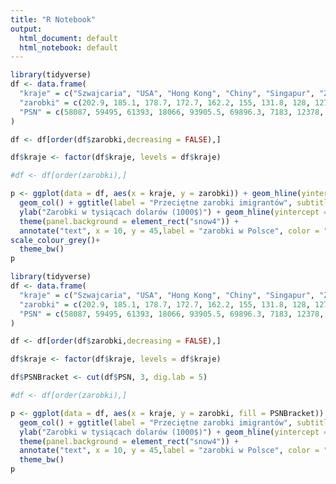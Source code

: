 ```yaml
---
title: "R Notebook"
output:
  html_document: default
  html_notebook: default
---
```



```r
library(tidyverse)
df <- data.frame(
  "kraje" = c("Szwajcaria", "USA", "Hong Kong", "Chiny", "Singapur", "ZEA", "Indie", "Indonezja", "Japonia", "Australia"),
  "zarobki" = c(202.9, 185.1, 178.7, 172.7, 162.2, 155, 131.8, 128, 127.4, 125.8),
  "PSN" = c(58087, 59495, 61393, 18066, 93905.5, 69896.3, 7183, 12378, 44426, 50334)
)

df <- df[order(df$zarobki,decreasing = FALSE),]

df$kraje <- factor(df$kraje, levels = df$kraje)

#df <- df[order(zarobki),]

p <- ggplot(data = df, aes(x = kraje, y = zarobki)) + geom_hline(yintercept = seq(50,200,by=50)) + 
  geom_col() + ggtitle(label = "Przeciętne zarobki imigrantów", subtitle = "top 10 krajów") + coord_flip() + 
  ylab("Zarobki w tysiącach dolarów (1000$)") + geom_hline(yintercept = 13.5, color = "white") + 
  theme(panel.background = element_rect("snow4")) + 
  annotate("text", x = 10, y = 45,label = "zarobki w Polsce", color = "white") +
scale_colour_grey()+
  theme_bw()
p

```

```r
library(tidyverse)
df <- data.frame(
  "kraje" = c("Szwajcaria", "USA", "Hong Kong", "Chiny", "Singapur", "ZEA", "Indie", "Indonezja", "Japonia", "Australia"),
  "zarobki" = c(202.9, 185.1, 178.7, 172.7, 162.2, 155, 131.8, 128, 127.4, 125.8),
  "PSN" = c(58087, 59495, 61393, 18066, 93905.5, 69896.3, 7183, 12378, 44426, 50334)
)

df <- df[order(df$zarobki,decreasing = FALSE),]

df$kraje <- factor(df$kraje, levels = df$kraje)

df$PSNBracket <- cut(df$PSN, 3, dig.lab = 5)

#df <- df[order(zarobki),]

p <- ggplot(data = df, aes(x = kraje, y = zarobki, fill = PSNBracket)) + geom_hline(yintercept = seq(50,200,by=50)) + 
  geom_col() + ggtitle(label = "Przeciętne zarobki imigrantów", subtitle = "top 10 krajów") + coord_flip() + 
  ylab("Zarobki w tysiącach dolarów (1000$)") + geom_hline(yintercept = 13.5, color = "white") + 
  theme(panel.background = element_rect("snow4")) + 
  annotate("text", x = 10, y = 45,label = "zarobki w Polsce", color = "white")+
  theme_bw()
p

```